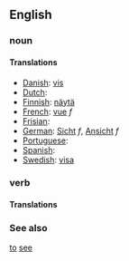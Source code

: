 ==English==
===noun===
====Translations====

*[[Danish]]: [[vis]]
*[[Dutch]]: [[]]
*[[Finnish]]: [[näytä]]
*[[French]]: [[vue]] ''f''
*[[Frisian]]: [[]]
*[[German]]: [[Sicht]] ''f'', [[Ansicht]] ''f''
*[[Portuguese]]: [[]]
*[[Spanish]]: [[]]
*[[Swedish]]: [[visa]]

===verb===

====Translations====

===See also===
[[to]] [[see]]